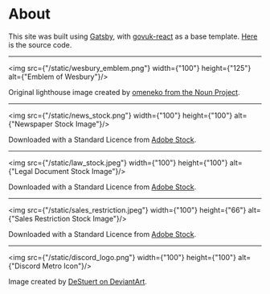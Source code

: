 # About

This site was built using [Gatsby](https://www.gatsbyjs.com/), with
[govuk-react](https://github.com/govuk-react/govuk-react) as a base template.
[Here](https://github.com/Protonull/WesburyGov2021) is the source code.

---

<img src={"/static/wesbury_emblem.png"} width={"100"} height={"125"} alt={"Emblem of Wesbury"}/>

Original lighthouse image created by [omeneko from the Noun Project](https://thenounproject.com/term/lighthouse/2862025/).

---

<img src={"/static/news_stock.png"} width={"100"} height={"100"} alt={"Newspaper Stock Image"}/>

Downloaded with a Standard Licence from [Adobe Stock](https://stock.adobe.com/uk/images/id/212870902).

---

<img src={"/static/law_stock.jpeg"} width={"100"} height={"100"} alt={"Legal Document Stock Image"}/>

Downloaded with a Standard Licence from [Adobe Stock](https://stock.adobe.com/uk/images/id/241464110).

---
<img src={"/static/sales_restriction.jpeg"} width={"100"} height={"66"} alt={"Sales Restriction Stock Image"}/>

Downloaded with a Standard Licence from [Adobe Stock](https://stock.adobe.com/uk/images/id/277762827).

---

<img src={"/static/discord_logo.png"} width={"100"} height={"100"} alt={"Discord Metro Icon"}/>

Image created by [DeStuert on DeviantArt](https://www.deviantart.com/destuert/art/Discord-Metro-Icon-714696247).
